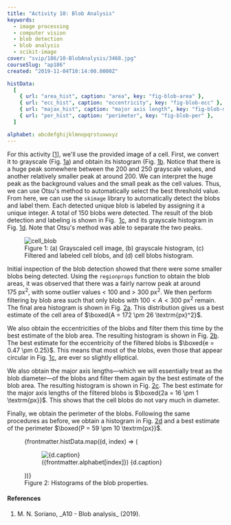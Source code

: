 ```yaml
---
title: "Activity 10: Blob Analysis"
keywords:
  - image processing
  - computer vision
  - blob detection
  - blob analysis
  - scikit-image
cover: "svip/186/10-BlobAnalysis/3468.jpg"
courseSlug: "ap186"
created: "2019-11-04T10:14:00.0000Z"

histData:
  [
    { url: "area_hist", caption: "area", key: "fig-blob-area" },
    { url: "ecc_hist", caption: "eccentricity", key: "fig-blob-ecc" },
    { url: "majax_hist", caption: "major axis length", key: "fig-blob-majax" },
    { url: "per_hist", caption: "perimeter", key: "fig-blob-per" },
  ]

alphabet: abcdefghijklmnopqrstuvwxyz
---
```



For this activity [[1](#Soriano2019)], we'll use the provided image of a cell. First, we convert it to grayscale
(Fig.&nbsp;[1a](#fig-cell-blob)) and obtain its histogram (Fig.&nbsp;[1b](#fig-cell-blob). Notice that there is a huge
peak somewhere between the 200 and 250 grayscale values, and another relatively smaller peak at around 200. We can
interpret the huge peak as the background values and the small peak as the cell values. Thus, we can use Otsu's method
to automatically select the best threshold value. From here, we can use the `skimage` library to automatically detect
the blobs and label them. Each detected unique blob is labeled by assigning it a unique integer. A total of 150 blobs
were detected. The result of the blob detection and labeling is shown in Fig.&nbsp; [1c](#fig-cell-blob), and its
grayscale histogram in Fig. [1d](#fig-cell-blob). Note that Otsu's method was able to separate the two peaks.

<figure id="fig-cell-blob" class="container">
  <img
    src={buildCldUrl("svip/186/10-BlobAnalysis/cell_blob.png")}
    alt="cell_blob"
  />
  <figcaption class="text-center">
    Figure 1: (a) Grayscaled cell image, (b) grayscale histogram, (c) Filtered
    and labeled cell blobs, and (d) cell blobs histogram.
  </figcaption>
</figure>

Initial inspection of the blob detection showed that there were some smaller blobs being detected. Using the
`regionprops` function to obtain the blob areas, it was observed that there was a fairly narrow peak at around
175&nbsp;px<sup>2</sup>, with some outlier values < 100 and > 300 px<sup>2</sup>. We then perform filtering by blob
area such that only blobs with $100 < A < 300$ px<sup>2</sup> remain. The final area histogram is shown in
Fig.&nbsp;[2a](#fig-blob-area). This distribution gives us a best estimate of the cell area of
$\boxed{A = 172 \pm 26 \textrm{px}^2}$.

We also obtain the eccentricities of the blobs and filter them this time by the best estimate of the blob area. The
resulting histogram is shown in Fig.&nbsp;[2b](#fig-blob-ecc). The best estimate for the eccentricity of the filtered
blobs is $\boxed{e = 0.47 \pm 0.25}$. This means that most of the blobs, even those that appear circular in
Fig.&nbsp;[1c](#fig-cell-blob), are ever so slightly elliptical.

We also obtain the major axis lengths―which we will essentially treat as the blob diameter―of the blobs and filter them
again by the best estimate of the blob area. The resulting histogram is shown in Fig.&nbsp;[2c](#fig-blob-majax). The
best estimate for the major axis lengths of the filtered blobs is $\boxed{2a = 16 \pm 1 \textrm{px}}$. This shows that
the cell blobs do not vary much in diameter.

Finally, we obtain the perimeter of the blobs. Following the same procedures as before, we obtain a histogram in
Fig.&nbsp;[2d](#fig-blob-per) and a best estimate of the perimeter $\boxed{P = 59 \pm 10 \textrm{px}}$.

<figure id="fig-hists" class="container grid grid-cols-4 gap-4">
  {frontmatter.histData.map((d, index) => (
    <figure id={d.key}>
      <img
        src={buildCldUrl(`svip/186/10-BlobAnalysis/${d.url}`)}
        alt={d.caption}
      />
      <figcaption class="text-center">
        ({frontmatter.alphabet[index]}) {d.caption}
      </figcaption>
    </figure>
  ))}
  <figcaption class="col-span-4 text-center">
    Figure 2: Histograms of the blob properties.
  </figcaption>
</figure>

#### References

<ol className="reference">
  <li id="Soriano2019">M. N. Soriano, _A10 - Blob analysis_ (2019).</li>
</ol>
